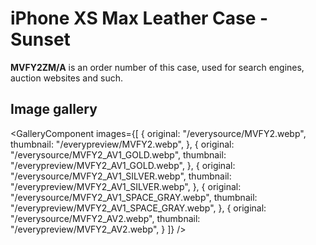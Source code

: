 
# iPhone XS Max Leather Case - Sunset

<Callout type='info' emoji='👉🏻'>**MVFY2ZM/A** is an order number of this case, used for search engines, auction websites and such.</Callout>

## Image gallery

<GalleryComponent
    images={[
      {
        original: "/everysource/MVFY2.webp",
        thumbnail: "/everypreview/MVFY2.webp",
      },
      {
        original: "/everysource/MVFY2_AV1_GOLD.webp",
        thumbnail: "/everypreview/MVFY2_AV1_GOLD.webp",
      },
      {
        original: "/everysource/MVFY2_AV1_SILVER.webp",
        thumbnail: "/everypreview/MVFY2_AV1_SILVER.webp",
      },
      {
        original: "/everysource/MVFY2_AV1_SPACE_GRAY.webp",
        thumbnail: "/everypreview/MVFY2_AV1_SPACE_GRAY.webp",
      },
      {
        original: "/everysource/MVFY2_AV2.webp",
        thumbnail: "/everypreview/MVFY2_AV2.webp",
      }
    ]}
  />
